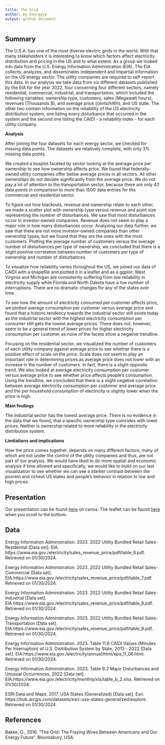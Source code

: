 ```yaml
---
title: The Grid
author: by Energyyy
output: github_document
---
```


## Summary

The U.S.A. has one of the most diverse electric grids in the world. With that many stakeholders it is interesting to know which factors affect electricity distribution and pricing in the US and to what extent. As a group we looked into data from the U.S. Energy Information Administration (EIA). The EIA collects, analyzes, and disseminates independent and impartial information on the US energy sector. The utility companies are required to self-report this data. In our analysis we take data from six different datasets published by the EIA for the year 2022, four concerning four different sectors, namely residential, commercial, industrial, and transportation, which included the following variables: ownership type, customers, sales (Megawatt hours), revenues (Thousands $), and average price (cents/kWh), and US state. The other two contain information on the reliability of the US electricity distribution system, one listing every disturbance that occurred in the system and the second one listing the CAIDI - a reliability index - for each utility company.

**Analysis**

After joining the four datasets for each energy sector, we checked for missing data points. The datasets are relatively complete, with only 3% missing data points. 

We created a boxplot faceted by sector looking at the average price per ownership to see how ownership affects price. We found that federally-owned utility companies offer below average prices in all sectors. All other ownerships do not deviate significantly from the average price. We do not pay a lot of attention to the transportation sector, because there are only 43 data points in comparison to more than 1500 data entries for the commercial and residential sector.

To figure out how blackouts, revenue and ownership relate to each other, we made a scatter plot with ownership type versus revenue and point size representing the number of disturbances. We saw that most disturbances occur in investor-owned companies. Revenue does not seem to play a major role in how many disturbances occur. Analysing our data further, we saw that there are not more investor-owned companies than other ownership types, but we found that they are the ones with the most customers. Plotting the average number of customers versus the average number of disturbances per type of ownership, we concluded that there is a slight positive correlation between number of customers per type of ownership and number of disturbances.


To visualize how reliability varies throughout the US, we joined our data of CAIDI with a shapefile and plotted it in a leaflet and as a ggplot. West Virginia and Michigan are consistently suffering from low reliability in electricity supply while Florida and North Dakota have a low number of interruptions. There are no dramatic changes for any of the states over time.

To see how the amount of electricity consumed per customer affects price, we plotted average consumption per customer versus average price and found that a historic tendency towards the industrial sector still exists today as the industrial sector with the highest electricity consumption per consumer still gets the lowest average prices. There does not, however, seem to be a general trend of lower prices for higher electricity consumption per customer as none of the facets show a negative trendline.

Focusing on the residential sector, we visualized the number of customers of each utility company against average price to see whether there is a positive effect of scale on the price. Scale does not seem to play an important role in determining prices as average price does not lower with an increase in the number of customers. In fact, there is a slight opposite trend. We also looked at average electricity consumption per customer versus average price to see whether price affects people’s consumption. Using the trendline, we concluded that there is a slight negative correlation between average electricity consumption per customer and average price and the per household consumption of electricity is slightly lower when the price is high.

**Main findings**

The industrial sector has the lowest average price. 
There is no evidence in the data that we found, that a specific ownership type coincides with lower prices. Neither is ownership related to more reliability in the electricity distribution system.

**Limitations and implications**

How the price comes together, depends on many different factors, many of which are not under the control of the utility companies and thus, are not part of our analysis. 
We would have liked to do more spatial and economic analysis if time allowed and specifically, we would like to build on our last visualization to see whether we can see a starker contrast between the poorest and richest US states and people’s behavior in relation to low and high prices. 

## Presentation

Our presentation can be found [here](https://www.canva.com/design/DAF_JI5ifwk/mX4bhovu_dcmp6Dzkyk_5w/edit?utm_content=DAF_JI5ifwk&utm_campaign=designshare&utm_medium=link2&utm_source=sharebutton) on canva.
The leaflet can be found [here](https://95e3ae51b7e64118bc2782af39cf0780.app.posit.cloud/file_show?path=%2Fcloud%2Fproject%2Fworkspace%2Fleaflet.html) when you scroll to the bottom. 

## Data

Energy Information Administration. 2023. 2022 Utility Bundled Retail Sales- Residential [Data set]. EIA. https://www.eia.gov./electricity/sales_revenue_price/pdf/table_6.pdf. Retrieved on 01/30/2024.

Energy Information Administration. 2023. 2022 Utility Bundled Retail Sales- Commercial [Data set]. EIA.https://www.eia.gov./electricity/sales_revenue_price/pdf/table_7.pdf. Retrieved on 01/30/2024.

Energy Information Administration. 2023. 2022 Utility Bundled Retail Sales- Industrial [Data set]. EIA.https://www.eia.gov./electricity/sales_revenue_price/pdf/table_8.pdf. Retrieved on 01/30/2024.

Energy Information Administration. 2023. 2022 Utility Bundled Retail Sales- Transportation [Data set]. EIA.https://www.eia.gov./electricity/sales_revenue_price/pdf/table_9.pdf. Retrieved on 01/30/2024.

Energy Information Administration. 2023. Table 11.6 CAIDI Values (Minutes Per Interruption) of U.S. Distribution System by State, 2013 - 2022 [Data set]. EIA.https://www.eia.gov./electricity/annual/html/epa_11_06.html. Retrieved on 01/30/2024.

Energy Information Administration. 2023. Table B.2 Major Disturbances and Unusual Occurrences, 2022 [Data set]. EIA.https://www.eia.gov./electricity/monthly/xls/table_b_2.xlsx. Retrieved on 01/30/2024.

ESRI Data and Maps. 2017. USA States (Generalized) [Data set]. Esri. https://hub.arcgis.com/datasets/esri::usa-states-generalized/explore. Retrieved on 01/30/2024.

## References

Bakke, G., 2016. "The Grid: The Fraying Wires Between Americans and Our Energy Future". Bloomsbury, USA. 
